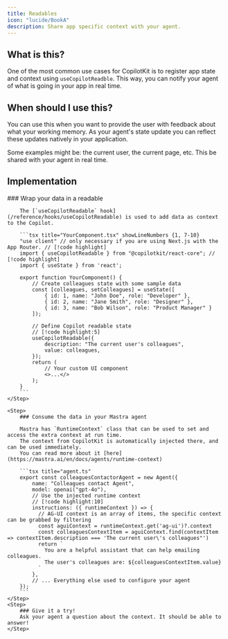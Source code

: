 ```yaml
---
title: Readables
icon: "lucide/BookA"
description: Share app specific context with your agent.
---
```


## What is this?

One of the most common use cases for CopilotKit is to register app state and context using `useCopilotReadble`.
This way, you can notify your agent of what is going in your app in real time.

## When should I use this?

You can use this when you want to provide the user with feedback about what your working memory. As your agent's 
state update you can reflect these updates natively in your application.

Some examples might be: the current user, the current page, etc. This be shared with your agent in real time.

## Implementation
<Steps>
    <Step>
        ### Wrap your data in a readable

        The [`useCopilotReadable` hook](/reference/hooks/useCopilotReadable) is used to add data as context to the Copilot.

        ```tsx title="YourComponent.tsx" showLineNumbers {1, 7-10}
        "use client" // only necessary if you are using Next.js with the App Router. // [!code highlight]
        import { useCopilotReadable } from "@copilotkit/react-core"; // [!code highlight]
        import { useState } from 'react';

        export function YourComponent() {
            // Create colleagues state with some sample data
            const [colleagues, setColleagues] = useState([
                { id: 1, name: "John Doe", role: "Developer" },
                { id: 2, name: "Jane Smith", role: "Designer" },
                { id: 3, name: "Bob Wilson", role: "Product Manager" }
            ]);

            // Define Copilot readable state
            // [!code highlight:5]
            useCopilotReadable({
                description: "The current user's colleagues",
                value: colleagues,
            });
            return (
                // Your custom UI component
                <>...</>
            );
        }
        ```
    </Step>

    <Step>
        ### Consume the data in your Mastra agent

        Mastra has `RuntimeContext` class that can be used to set and access the extra context at run time.
        The context from CopilotKit is automatically injected there, and can be used immediately.
        You can read more about it [here](https://mastra.ai/en/docs/agents/runtime-context)

        ```tsx title="agent.ts"
        export const colleaguesContactorAgent = new Agent({
            name: "Colleagues contact Agent",
            model: openai("gpt-4o"),
            // Use the injected runtime context
            // [!code highlight:10]
            instructions: ({ runtimeContext }) => {
              // AG-UI context is an array of items, the specific context can be grabbed by filtering
              const aguiContext = runtimeContext.get('ag-ui')?.context
              const colleaguesContextItem = aguiContext.find(contextItem => contextItem.description === 'The current user\'s colleagues"')
              return `
                You are a helpful assistant that can help emailing colleagues.
                The user's colleagues are: ${colleaguesContextItem.value}
              `
            },
            // ... Everything else used to configure your agent
        });
        ```
    </Step>
    <Step>
        ### Give it a try!
        Ask your agent a question about the context. It should be able to answer!
    </Step>
</Steps>
